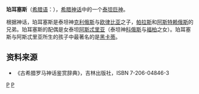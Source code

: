 {{Otheruses|珀耳塞斯 (消歧义)|subject=泰坦神珀耳塞斯|other=其他同名人物}}
'''珀耳塞斯'''（[[希腊语|希腊语]]：{{Lang|el|Πέρσης}}），[[希腊神话|希腊神话]]中的一个[[泰坦巨神|泰坦巨神]]。

根据神话，珀耳塞斯是泰坦神[[克利俄斯|克利俄斯]]与[[欧律比亚|欧律比亚]]之子，[[帕拉斯|帕拉斯]]和[[阿斯特赖俄斯|阿斯特赖俄斯]]的兄弟。珀耳塞斯的配偶是女泰坦[[阿斯忒里亚|阿斯忒里亚]]（泰坦神[[科俄斯|科俄斯]]与[[福柏|福柏]]之女）。珀耳塞斯与阿斯忒里亚所生的孩子中最著名的是[[黑卡蒂|黑卡蒂]]。

==资料来源==
*《古希腊罗马神话鉴赏辞典》，吉林出版社，ISBN 7-206-04846-3

{{提坦}}

[[Category:提坦|P]]
[[Category:希臘神祇|P]]